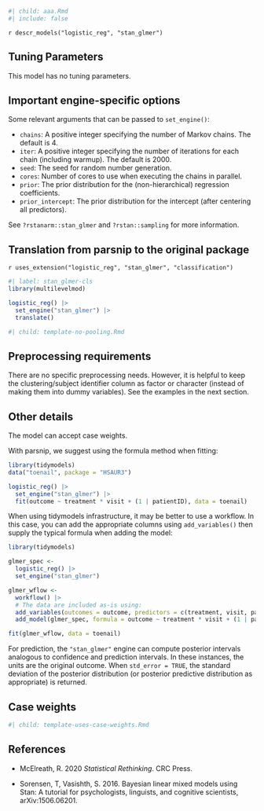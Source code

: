 ```r
#| child: aaa.Rmd
#| include: false
```

`r descr_models("logistic_reg", "stan_glmer")`

## Tuning Parameters

This model has no tuning parameters.

## Important engine-specific options

Some relevant arguments that can be passed to `set_engine()`: 

 * `chains`: A positive integer specifying the number of Markov chains. The default is 4.
 * `iter`: A positive integer specifying the number of iterations for each chain (including warmup). The default is 2000.
 * `seed`: The seed for random number generation. 
 * `cores`: Number of cores to use when executing the chains in parallel.
 * `prior`: The prior distribution for the (non-hierarchical) regression coefficients. 
 * `prior_intercept`: The prior distribution for the intercept (after centering all predictors). 
 
See `?rstanarm::stan_glmer` and `?rstan::sampling` for more information.

## Translation from parsnip to the original package

`r uses_extension("logistic_reg", "stan_glmer", "classification")`

```r
#| label: stan_glmer-cls
library(multilevelmod)

logistic_reg() |> 
  set_engine("stan_glmer") |> 
  translate()
```

```r
#| child: template-no-pooling.Rmd
```

## Preprocessing requirements

There are no specific preprocessing needs. However, it is helpful to keep the clustering/subject identifier column as factor or character (instead of making them into dummy variables). See the examples in the next section. 

## Other details

The model can accept case weights. 

With parsnip, we suggest using the formula method when fitting: 

```r
library(tidymodels)
data("toenail", package = "HSAUR3")

logistic_reg() |> 
  set_engine("stan_glmer") |> 
  fit(outcome ~ treatment * visit + (1 | patientID), data = toenail)
```

When using tidymodels infrastructure, it may be better to use a workflow. In this case, you can add the appropriate columns using `add_variables()` then supply the typical formula when adding the model: 

```r
library(tidymodels)

glmer_spec <- 
  logistic_reg() |> 
  set_engine("stan_glmer")

glmer_wflow <- 
  workflow() |> 
  # The data are included as-is using:
  add_variables(outcomes = outcome, predictors = c(treatment, visit, patientID)) |> 
  add_model(glmer_spec, formula = outcome ~ treatment * visit + (1 | patientID))

fit(glmer_wflow, data = toenail)
```

For prediction, the `"stan_glmer"` engine can compute posterior intervals analogous to confidence and prediction intervals. In these instances, the units are the original outcome. When `std_error = TRUE`, the standard deviation of the posterior distribution (or posterior predictive distribution as  appropriate) is returned.

## Case weights

```r
#| child: template-uses-case-weights.Rmd
```

## References

 - McElreath, R. 2020 _Statistical Rethinking_. CRC Press.

 - Sorensen, T, Vasishth, S. 2016. Bayesian linear mixed models using Stan: A tutorial for psychologists, linguists, and cognitive scientists, 	arXiv:1506.06201.
